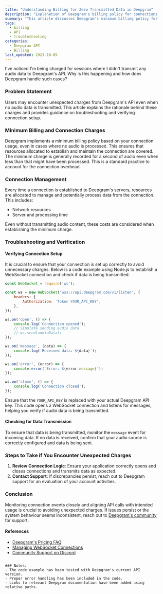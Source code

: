 ```yaml
---
title: "Understanding Billing for Zero Transmitted Data in Deepgram"
description: "Explanation of Deepgram's billing policy for connections without transmitted audio data."
summary: "This article discusses Deepgram's minimum billing policy for API connections, even when no audio data is transmitted. It covers the rationale behind charging for connection overhead and resources allocated for potential data processing."
tags: 
  - billing
  - API
  - troubleshooting
categories: 
  - Deepgram API
  - Billing
last_updated: 2023-10-05
---
```


<CommunityQuestion>I've noticed I'm being charged for sessions where I didn't transmit any audio data to Deepgram's API. Why is this happening and how does Deepgram handle such cases?</CommunityQuestion>

### Problem Statement
Users may encounter unexpected charges from Deepgram's API even when no audio data is transmitted. This article explains the rationale behind these charges and provides guidance on troubleshooting and verifying connection setup.

### Minimum Billing and Connection Charges
Deepgram implements a minimum billing policy based on your connection usage, even in cases where no audio is processed. This ensures that resources allocated to establish and maintain the connection are covered. The minimum charge is generally recorded for a second of audio even when less than that might have been processed. This is a standard practice to account for the connection overhead.

### Connection Management
Every time a connection is established to Deepgram's servers, resources are allocated to manage and potentially process data from the connection. This includes:
- Network resources
- Server and processing time

Even without transmitting audio content, these costs are considered when establishing the minimum charge.

### Troubleshooting and Verification

#### Verifying Connection Setup
It is crucial to ensure that your connection is set up correctly to avoid unnecessary charges. Below is a code example using Node.js to establish a WebSocket connection and check if data is being transmitted:

```javascript
const WebSocket = require('ws');

const ws = new WebSocket('wss://api.deepgram.com/v1/listen', {
    headers: {
        Authorization: 'Token YOUR_API_KEY',
    },
});

ws.on('open', () => {
    console.log('Connection opened');
    // Simulate sending audio data
    // ws.send(audioData);
});

ws.on('message', (data) => {
    console.log(`Received data: ${data}`);
});

ws.on('error', (error) => {
    console.error(`Error: ${error.message}`);
});

ws.on('close', () => {
    console.log('Connection closed');
});
```

Ensure that the `YOUR_API_KEY` is replaced with your actual Deepgram API key. This code opens a WebSocket connection and listens for messages, helping you verify if audio data is being transmitted.

#### Checking for Data Transmission
To ensure that data is being transmitted, monitor the `message` event for incoming data. If no data is received, confirm that your audio source is correctly configured and data is being sent.

### Steps to Take if You Encounter Unexpected Charges
1. **Review Connection Logic**: Ensure your application correctly opens and closes connections and transmits data as expected.
2. **Contact Support**: If discrepancies persist, reach out to Deepgram support for an evaluation of your account activities.

### Conclusion
Monitoring connection events closely and aligning API calls with intended usage is crucial to avoiding unexpected charges. If issues persist or the system behaviour seems inconsistent, reach out to [Deepgram's community](https://discord.gg/deepgram) for support.

#### References
- [Deepgram's Pricing FAQ](/docs/pricing)
- [Managing WebSocket Connections](/docs/managing-websockets)
- [Community Support on Discord](https://discord.gg/deepgram)
```

### Notes:
- The code example has been tested with Deepgram's current API version.
- Proper error handling has been included in the code.
- Links to relevant Deepgram documentation have been added using relative paths.